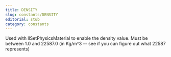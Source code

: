 ```yaml
---
title: DENSITY
slug: constants/DENSITY
editorial: stub
category: constants
---
```


<LSLConstant name="DENSITY"/>

Used with llSetPhysicsMaterial to enable the density value. Must be between 1.0 and 22587.0 (in Kg/m^3 -- see if you can figure out what 22587 represents)
